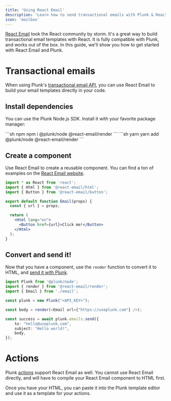 ```yaml
---
title: 'Using React Email'
description: 'Learn how to send transactional emails with Plunk & React Email'
icon: 'mailbox'
---
```


[React Email](https://react.email) took the React community by storm. It's a great way to build transactional email templates with React.
It is fully compatible with Plunk, and works out of the box. In this guide, we'll show you how to get started with React Email and Plunk.

# Transactional emails
When using Plunk's [transactional email API](/api-reference/transactional), you can use React Email to build your email templates directly in your code.
## Install dependencies
You can use the Plunk Node.js SDK. Install it with your favorite package manager:

<CodeGroup>
```sh npm
npm i @plunk/node @react-email/render
```
```sh yarn
yarn add @plunk/node @react-email/render
```
</CodeGroup>

## Create a component
Use React Email to create a reusable component. You can find a ton of examples on the [React Email website](https://react.email/examples).

```jsx
import * as React from 'react';
import { Html } from '@react-email/html';
import { Button } from '@react-email/button';

export default function Email(props) {
  const { url } = props;

  return (
    <Html lang="en">
      <Button href={url}>Click me!</Button>
    </Html>
  );
}
```

## Convert and send it!
Now that you have a component, use the `render` function to convert it to HTML, and [send it with Plunk](/api-reference/transactional/send).

```ts
import Plunk from '@plunk/node';
import { render } from '@react-email/render';
import { Email } from './email';

const plunk = new Plunk("<API_KEY>");

const body = render(<Email url={"https://useplunk.com"} />);

const success = await plunk.emails.send({
    to: "hello@useplunk.com",
    subject: "Hello world!",
    body,
});
```

# Actions
Plunk [actions](/overview#actions) support React Email as well. You cannot use React Email directly, and will have to compile your React Email component to HTML first.

Once you have your HTML, you can paste it into the Plunk template editor and use it as a template for your actions.